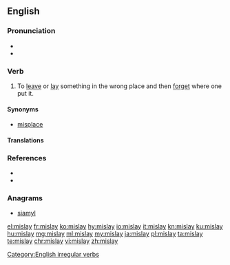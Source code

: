 ==English==

===Pronunciation===
* {{IPA|/ˈmɪsleɪ/|lang=en}}
* {{rhymes|eɪ|lang=en}}

===Verb===
{{en-verb|mislays|mislaying|mislaid}}

# To [[leave]] or [[lay]] something in the wrong place and then [[forget]] where one put it.

====Synonyms====
* [[misplace]]

====Translations====
{{trans-see|to leave something in the wrong place and then forget where one put it|misplace}}

===References===
* {{R:Century 1911}}
* {{R:Webster 1913}}

===Anagrams===
* [[siamyl#English|siamyl]]

[[Category:English irregular verbs]]

[[el:mislay]]
[[fr:mislay]]
[[ko:mislay]]
[[hy:mislay]]
[[io:mislay]]
[[it:mislay]]
[[kn:mislay]]
[[ku:mislay]]
[[hu:mislay]]
[[mg:mislay]]
[[ml:mislay]]
[[my:mislay]]
[[ja:mislay]]
[[pl:mislay]]
[[ta:mislay]]
[[te:mislay]]
[[chr:mislay]]
[[vi:mislay]]
[[zh:mislay]]